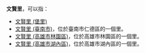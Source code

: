 '''文賢里'''，可以指：
* [[文賢里_(堡里)|文賢里 (堡里)]]
* [[文賢里_(臺南市)|文賢里 (臺南市)]]，位於臺南市仁德區的一個里。
* [[文賢里_(高雄市林園區)|文賢里 (高雄市林園區)]]，位於高雄市林園區的一個里。
* [[文賢里_(高雄市湖內區)|文賢里 (高雄市湖內區)]]，位於高雄市湖內區的一個里。

{{消歧义|cat=三字臺灣里名消歧義}}